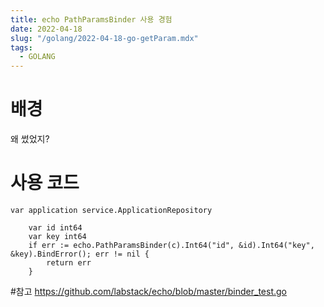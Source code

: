 ```yaml
---
title: echo PathParamsBinder 사용 경험
date: 2022-04-18
slug: "/golang/2022-04-18-go-getParam.mdx"
tags:
  - GOLANG
---
```


# 배경
왜 썼었지?

# 사용 코드
```
var application service.ApplicationRepository

	var id int64
	var key int64
	if err := echo.PathParamsBinder(c).Int64("id", &id).Int64("key", &key).BindError(); err != nil {
		return err
	}
```

#참고
https://github.com/labstack/echo/blob/master/binder_test.go

